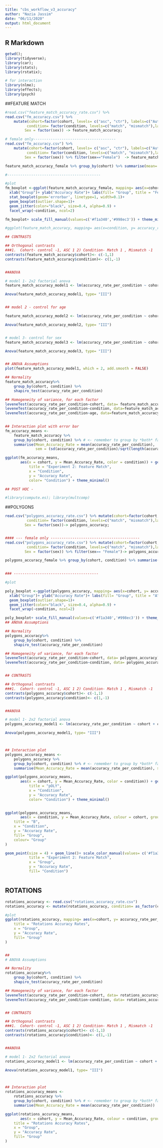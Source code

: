 ---
title: "cbs_workflow_v3_accuracy"
author: "Nazia Jassim"
date: "06/11/2020"
output: html_document
---

## R Markdown

```{r}
getwd();
library(tidyverse);
library(car);
library(stats);
library(rstatix);

# for interaction
library(nlme);
library(effects);
library(psych)


```

##FEATURE MATCH

```{r}
#read.csv("feature_match_accuracy_rate.csv") %>% 
read.csv("fm_accuracy.csv") %>%
    mutate(cohort=factor(cohort, levels= c("asc", "ctr"), labels=c("Autism", "Control")),
          condition= factor(condition, levels=c("match", "mismatch"),labels=c("Match", "Mismatch")), 
         Sex = factor(sex)) -> feature_match_accuracy;

# female only--------------------------------------
read.csv("fm_accuracy.csv") %>%
    mutate(cohort=factor(cohort, levels= c("asc", "ctr"), labels=c("Autism", "Control")),
          condition= factor(condition, levels=c("match", "mismatch"),labels=c("Match", "Mismatch")), 
         Sex = factor(sex)) %>% filter(sex=="Female")  -> feature_match_accuracy_female

feature_match_accuracy_female %>% group_by(cohort) %>% summarise(mean= mean(accuracy_rate_per_condition), sd= sd(accuracy_rate_per_condition))

#-------------------------------------------

#plot
fm_boxplot <-ggplot(feature_match_accuracy_female, mapping= aes(x=cohort, y= accuracy_rate_per_condition, fill=cohort)) +
  xlab("Group")+ ylab("Accuracy Rate")+ labs(fill= "Group", title = "Female-only subset: Experiment 2: Feature Match")+
  stat_boxplot(geom='errorbar', linetype=1, width=0.1)+ 
  geom_boxplot(outlier.shape=1)+ 
  geom_jitter(color="black", size=0.4, alpha=0.9) + 
  facet_wrap(~condition, ncol=2) 

fm_boxplot+ scale_fill_manual(values=c('#f1a340','#998ec3')) + theme_minimal()

#ggplot(feature_match_accuracy, mapping= aes(x=condition, y= accuracy_rate_per_condition, fill=cohort))+ geom_boxplot()+ geom_jitter(color="black", size=0.4, alpha=0.9)+ facet_wrap(~sex, ncol=2)

## CONTRASTS

## Orthogonal contrasts
###1.  Cohort- control -1, ASC 1 2) Condition- Match 1 , Mismatch -1
contrasts(feature_match_accuracy$cohort)<- c(-1,1)
contrasts(feature_match_accuracy$condition)<- c(1,-1)


##ANOVA

# model 1- 2x2 factorial anova 
feature_match_accuracy_model1 <- lm(accuracy_rate_per_condition ~ cohort + condition + cohort:condition, data = feature_match_accuracy);

Anova(feature_match_accuracy_model1, type= "III")


## model 2 - control for age

feature_match_accuracy_model2 <- lm(accuracy_rate_per_condition ~ cohort + condition + cohort:condition+ Age, data = feature_match_accuracy);

Anova(feature_match_accuracy_model2, type= "III")


# model 3- control for sex
feature_match_accuracy_model3 <- lm(accuracy_rate_per_condition ~ cohort + condition + cohort:condition+ sex, data = feature_match_accuracy);

Anova(feature_match_accuracy_model3, type= "III")


## ANOVA Assumptions
plot(feature_match_accuracy_model1, which = 2, add.smooth = FALSE)

## Normality
feature_match_accuracy%>%
    group_by(cohort, condition) %>%
    shapiro_test(accuracy_rate_per_condition)

## Homogeneity of variance, for each factor
leveneTest(accuracy_rate_per_condition~cohort, data= feature_match_accuracy);
leveneTest(accuracy_rate_per_condition~condition, data=feature_match_accuracy)
leveneTest(accuracy_rate_per_condition~age, data=feature_match_accuracy)
  

## Interaction plot with error bar
fm_accuracy_means <- 
    feature_match_accuracy %>% 
    group_by(cohort, condition) %>% # <- remember to group by *both* factors
    summarise(Mean_Accuracy_Rate = mean(accuracy_rate_per_condition),
              sem = (sd(accuracy_rate_per_condition)/sqrt(length(accuracy_rate_per_condition))))

ggplot(fm_accuracy_means, 
       aes(x = cohort, y = Mean_Accuracy_Rate, color = condition)) + geom_line(aes(group=condition), size=1)+ geom_linerange(aes(x= cohort, ymin = Mean_Accuracy_Rate - sem, ymax = Mean_Accuracy_Rate + sem), size=0.3)+ geom_point(size=3) + scale_color_manual(values= c('#f1a340','#998ec3'))+ labs(
           title = "Experiment 2: Feature Match",
           x = "Condition",
           y = "Accuracy Rate", 
           color= "Condition") + theme_minimal()

## POST HOC - 

#library(compute.es); library(multcomp)
```




##POLYGONS
```{r}
read.csv("polygons_accuracy_rate.csv") %>% mutate(cohort=factor(cohort, levels= c("asc", "ctr"), labels=c("Autism", "Control")),
          condition= factor(condition, levels=c("match", "mismatch"),labels=c("Match", "Mismatch")), 
         Sex = factor(sex))-> polygons_accuracy;


#### --- female only -----------------------------------------
read.csv("polygons_accuracy_rate.csv") %>% mutate(cohort=factor(cohort, levels= c("asc", "ctr"), labels=c("Autism", "Control")),
          condition= factor(condition, levels=c("match", "mismatch"),labels=c("Match", "Mismatch")), 
         Sex = factor(sex)) %>% filter(sex== "Female")-> polygons_accuracy_female;

polygons_accuracy_female %>% group_by(cohort, condition) %>% summarise(mean = mean(accuracy_overall), sd= sd(accuracy_rate_per_condition
                                                                             ))

### ---------------------------------------

#plot

poly_boxplot <-ggplot(polygons_accuracy, mapping= aes(x=cohort, y= accuracy_rate_per_condition, fill=cohort)) +
  xlab("Group")+ ylab("Accuracy Rate")+ labs(fill= "Group", title = "A")+  stat_boxplot(geom='errorbar', linetype=1, width=0.1)+ 
  geom_boxplot(outlier.shape=1)+ 
  geom_jitter(color="black", size=0.4, alpha=0.9) + 
  facet_wrap(~condition, ncol=2)

poly_boxplot+ scale_fill_manual(values=c('#f1a340','#998ec3')) + theme_minimal()
## ANOVA Assumptions

## Normality
polygons_accuracy%>%
    group_by(cohort, condition) %>%
    shapiro_test(accuracy_rate_per_condition)

## Homogeneity of variance, for each factor
leveneTest(accuracy_rate_per_condition~cohort, data= polygons_accuracy)
leveneTest(accuracy_rate_per_condition~condition, data= polygons_accuracy)


## CONTRASTS

## Orthogonal contrasts
###1.  Cohort- control -1, ASC 1 2) Condition- Match 1 , Mismatch -1
contrasts(polygons_accuracy$cohort)<- c(-1,1)
contrasts(polygons_accuracy$condition)<- c(1,-1)


##ANOVA

# model 1- 2x2 factorial anova 
polygons_accuracy_model1 <- lm(accuracy_rate_per_condition ~ cohort + condition + cohort:condition, data = polygons_accuracy)

Anova(polygons_accuracy_model1, type= "III")



## Interaction plot
polygons_accuracy_means <- 
    polygons_accuracy %>% 
    group_by(cohort, condition) %>% # <- remember to group by *both* factors
    summarise(Mean_Accuracy_Rate = mean(accuracy_rate_per_condition), sem = sd(accuracy_rate_per_condition)/sqrt(length(accuracy_rate_per_condition)))

ggplot(polygons_accuracy_means, 
       aes(x = cohort, y = Mean_Accuracy_Rate, color = condition)) + geom_line(aes(group=condition), size=1)+ geom_linerange(aes(x= cohort, ymin = Mean_Accuracy_Rate - sem, ymax = Mean_Accuracy_Rate + sem), size=0.3)+ geom_point(size=3) + scale_color_manual(values= c('#f1a340','#998ec3'))+ labs(
           title = "pOLY",
           x = "Condition",
           y = "Accuracy Rate", 
           color= "Condition") + theme_minimal()
 

ggplot(polygons_accuracy_means, 
       aes(x = condition, y = Mean_Accuracy_Rate, colour = cohort, group = cohort)) + geom_point(size = 4) + geom_line()+ scale_colour_manual(values= c('#f1a340','#998ec3'))+ labs(
    title = "B",
    x = "Condition",
    y = "Accuracy Rate", 
    fill= "Group",
    colour= "Group"
)

geom_point(size = 4) + geom_line()+ scale_color_manual(values= c('#f1a340','#998ec3'))+ labs(
           title = "Experiment 2: Feature Match",
           x = "Group",
           y = "Accuracy Rate", 
           fill= "Condition")



```




## ROTATIONS
```{r}
rotations_accuracy <- read.csv("rotations_accuracy_rate.csv")
rotations_accuracy <- mutate(rotations_accuracy, condition= as_factor(condition), cohort=as_factor(cohort), sex = as_factor(sex));

#plot
ggplot(rotations_accuracy, mapping= aes(x=cohort, y= accuracy_rate_per_condition, fill=cohort))+ geom_boxplot()+ geom_jitter(color="black", size=0.4, alpha=0.9) + facet_wrap(~condition, ncol=2)+ scale_fill_manual(values= c("#006767", "#ffb348"))+ labs(
    title = "Rotations Accuracy Rates",
    x = "Group",
    y = "Accuracy Rate", 
    fill= "Group"
)


##
# ANOVA Assumptions

## Normality
rotations_accuracy%>%
    group_by(cohort, condition) %>%
    shapiro_test(accuracy_rate_per_condition)

## Homogeneity of variance, for each factor
leveneTest(accuracy_rate_per_condition~cohort, data= rotations_accuracy)
leveneTest(accuracy_rate_per_condition~condition, data= rotations_accuracy)


## CONTRASTS

## Orthogonal contrasts
###1.  Cohort- control -1, ASC 1 2) Condition- Match 1 , Mismatch -1
contrasts(rotations_accuracy$cohort)<- c(-1,1)
contrasts(rotations_accuracy$condition)<- c(1,-1)


##ANOVA

# model 1- 2x2 factorial anova 
rotations_accuracy_model1 <- lm(accuracy_rate_per_condition ~ cohort + condition + cohort:condition, data = rotations_accuracy)

Anova(rotations_accuracy_model1, type= "III")



## Interaction plot
rotations_accuracy_means <- 
    rotations_accuracy %>% 
    group_by(cohort, condition) %>% # <- remember to group by *both* factors
    summarise(Mean_Accuracy_Rate = mean(accuracy_rate_per_condition))

ggplot(rotations_accuracy_means, 
       aes(x = cohort, y = Mean_Accuracy_Rate, colour = condition, group = condition)) + geom_point(size = 4) + geom_line()+ scale_colour_manual(values= c("#006767", "#ffb348"))+ labs(
    title = "Rotations Accuracy Rates",
    x = "Group",
    y = "Accuracy Rate", 
    fill= "Group"
)

```





